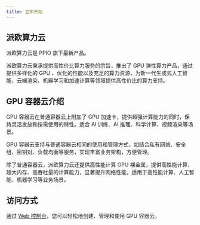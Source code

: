 ```yaml
---
title: 立即开始
---
```


## 派欧算力云

派欧算力云是 PPIO 旗下最新产品。

派欧算力云秉承提供高性价比算力服务的宗旨，推出了 GPU 弹性算力产品，通过提供多样化的 GPU 、优化的性能以及充足的算力资源，为新一代生成式人工智能、云端渲染、机器学习和加速计算等领域提供高性价比的算力支持。

## GPU 容器云介绍

GPU 容器云在普通容器云上附加了 GPU 加速卡，提供超强计算能力的同时，保持灵活发放和按需使用的特性。适合 AI 训练、AI 推理、科学计算、视频渲染等场景。

GPU 容器云支持与普通容器云相同的使用和管理方式，如结合私有网络、安全组、密钥对、负载均衡等服务，实现丰富业务架构，方便管理。

除了普通容器云，派欧算力云还提供高性能计算 GPU 裸金属，提供高性能计算、超大内存、高吞吐量的计算能力，显著提升网络性能，适用于高性能计算、人工智能、机器学习等业务场景。



## 访问方式

通过 [Web 控制台](https://console.paigpu.com)，您可以轻松地创建、管理和使用 GPU 容器云。